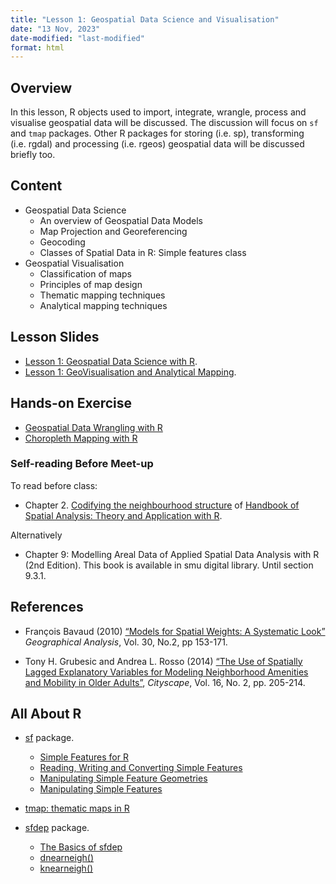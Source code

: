 ```yaml
---
title: "Lesson 1: Geospatial Data Science and Visualisation"
date: "13 Nov, 2023"
date-modified: "last-modified"
format: html
---
```


## Overview

In this lesson, R objects used to import, integrate, wrangle, process and visualise geospatial data will be discussed. The discussion will focus on `sf` and `tmap` packages. Other R packages for storing (i.e. sp), transforming (i.e. rgdal) and processing (i.e. rgeos) geospatial data will be discussed briefly too.

## Content

-   Geospatial Data Science
    -   An overview of Geospatial Data Models
    -   Map Projection and Georeferencing
    -   Geocoding
    -   Classes of Spatial Data in R: Simple features class
-   Geospatial Visualisation
    -   Classification of maps
    -   Principles of map design
    -   Thematic mapping techniques
    -   Analytical mapping techniques

## Lesson Slides

-   [Lesson 1: Geospatial Data Science with R](..\lesson\Lesson01\Lesson01-Geospatial_Data_Science.html).
-   [Lesson 1: GeoVisualisation and Analytical Mapping](..\lesson\Lesson01\Lesson01-GeoVis_and_Analytical_Mapping.html).

## Hands-on Exercise

-   [Geospatial Data Wrangling with R](https://r4gdsa.netlify.app/chap01.html)
-   [Choropleth Mapping with R](https://r4gdsa.netlify.app/chap02.html)

### Self-reading Before Meet-up

To read before class:

-   Chapter 2. [Codifying the neighbourhood structure](https://www.insee.fr/en/statistiques/fichier/3635545/imet131-f-chapitre-2.pdf) of [Handbook of Spatial Analysis: Theory and Application with R](https://www.insee.fr/en/information/3635545).

Alternatively

-   Chapter 9: Modelling Areal Data of Applied Spatial Data Analysis with R (2nd Edition). This book is available in smu digital library. Until section 9.3.1.

## References

-   François Bavaud (2010) ["Models for Spatial Weights: A Systematic Look"](https://onlinelibrary.wiley.com/doi/abs/10.1111/j.1538-4632.1998.tb00394.x) *Geographical Analysis*, Vol. 30, No.2, pp 153-171.

-   Tony H. Grubesic and Andrea L. Rosso (2014) ["The Use of Spatially Lagged Explanatory Variables for Modeling Neighborhood Amenities and Mobility in Older Adults"](https://www-jstor-org.libproxy.smu.edu.sg/stable/26326897?sid=primo&seq=1#metadata_info_tab_contents), *Cityscape*, Vol. 16, No. 2, pp. 205-214.

## All About R

-   [sf](https://r-spatial.github.io/sf/) package.

    -   [Simple Features for R](https://r-spatial.github.io/sf/articles/sf1.html)
    -   [Reading, Writing and Converting Simple Features](https://r-spatial.github.io/sf/articles/sf2.html)
    -   [Manipulating Simple Feature Geometries](https://r-spatial.github.io/sf/articles/sf3.html)
    -   [Manipulating Simple Features](https://r-spatial.github.io/sf/articles/sf4.html)

-   [tmap: thematic maps in R](https://r-tmap.github.io/tmap/)

-   [sfdep](https://sfdep.josiahparry.com/) package.

    -   [The Basics of sfdep](https://sfdep.josiahparry.com/articles/basics-of-sfdep)
    -   [dnearneigh()](https://r-spatial.github.io/spdep/reference/dnearneigh.html)
    -   [knearneigh()](https://r-spatial.github.io/spdep/reference/knearneigh.html)
